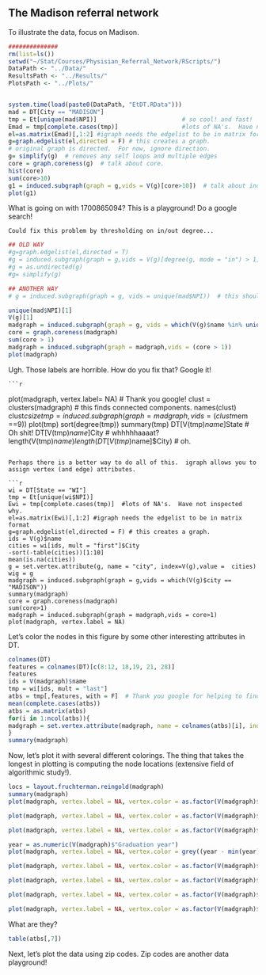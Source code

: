## The Madison referral network

To illustrate the data, focus on Madison.

```r
##############
rm(list=ls())
setwd("~/Stat/Courses/Physisian_Referral_Network/RScripts/")
DataPath <- "../Data/"
ResultsPath <- "../Results/"
PlotsPath <- "../Plots/"


system.time(load(paste0(DataPath, "EtDT.RData")))
mad = DT[City == "MADISON"]
tmp = Et[unique(mad$NPI)]                        # so cool! and fast!
Emad = tmp[complete.cases(tmp)]                  #lots of NA's.  Have not inspected why.
el=as.matrix(Emad)[,1:2] #igraph needs the edgelist to be in matrix format
g=graph.edgelist(el,directed = F) # this creates a graph.
# original graph is directed.  For now, ignore direction.
g= simplify(g)  # removes any self loops and multiple edges
core = graph.coreness(g)  # talk about core.
hist(core)
sum(core>10)
g1 = induced.subgraph(graph = g,vids = V(g)[core>10])  # talk about induced subgraphs.
plot(g1)
```

What is going on with 1700865094?  This is a playground!  Do a google search!  
    
    Could fix this problem by thresholding on in/out degree... 

```r
## OLD WAY
#g=graph.edgelist(el,directed = T) 
#g = induced.subgraph(graph = g,vids = V(g)[degree(g, mode = "in") > 1])  #OMG so annoying. 
#g = as.undirected(g)
#g= simplify(g)

## ANOTHER WAY
# g = induced.subgraph(graph = g, vids = unique(mad$NPI))  # this should work! but it doesn't!

unique(mad$NPI)[1]
V(g)[1]
madgraph = induced.subgraph(graph = g, vids = which(V(g)$name %in% unique(mad$NPI)))
core = graph.coreness(madgraph)
sum(core > 1)
madgraph = induced.subgraph(graph = madgraph,vids = (core > 1))
plot(madgraph)
```

Ugh.  Those labels are horrible.  How do you fix that?  Google it!
    
    
    ```r
plot(madgraph, vertex.label= NA)  # Thank you google!
clust = clusters(madgraph)  # this finds connected components.
names(clust)
clust$csize
tmp = induced.subgraph(graph = madgraph,vids = (clust$mem ==9))
plot(tmp)
sort(degree(tmp))
summary(tmp)
DT[V(tmp)$name]$State  # Oh shit!
DT[V(tmp)$name]$City  # whhhhhaaaat?
length(V(tmp)$name)  
length(DT[V(tmp)$name]$City)  # oh.
```

Perhaps there is a better way to do all of this.  igraph allows you to assign vertex (and edge) attributes.  

```r
wi = DT[State == "WI"]
tmp = Et[unique(wi$NPI)]  
Ewi = tmp[complete.cases(tmp)]  #lots of NA's.  Have not inspected why.
el=as.matrix(Ewi)[,1:2] #igraph needs the edgelist to be in matrix format
g=graph.edgelist(el,directed = F) # this creates a graph.
ids = V(g)$name
cities = wi[ids, mult = "first"]$City
-sort(-table(cities))[1:10]
mean(is.na(cities))
g = set.vertex.attribute(g, name = "city", index=V(g),value =  cities)
wig = g
madgraph = induced.subgraph(graph = g,vids = which(V(g)$city == "MADISON"))
summary(madgraph)
core = graph.coreness(madgraph)
sum(core>1)
madgraph = induced.subgraph(graph = madgraph,vids = core>1)
plot(madgraph, vertex.label = NA)
```

Let's color the nodes in this figure by some other interesting attributes in DT. 

```r
colnames(DT)
features = colnames(DT)[c(8:12, 18,19, 21, 28)]
features
ids = V(madgraph)$name
tmp = wi[ids, mult = "last"]
atbs = tmp[,features, with = F]  # Thank you google for helping to find "with"
mean(complete.cases(atbs))
atbs = as.matrix(atbs)
for(i in 1:ncol(atbs)){
madgraph = set.vertex.attribute(madgraph, name = colnames(atbs)[i], index=V(madgraph),value =  atbs[,i])
}
summary(madgraph)
```

Now, let's plot it with several different colorings.  The thing that takes the longest in plotting is computing the node locations (extensive field of algorithmic study!).

```r
locs = layout.fruchterman.reingold(madgraph)
summary(madgraph)
plot(madgraph, vertex.label = NA, vertex.color = as.factor(V(madgraph)$"Gender"), layout = locs)

plot(madgraph, vertex.label = NA, vertex.color = as.factor(V(madgraph)$"Credential"), layout = locs)

plot(madgraph, vertex.label = NA, vertex.color = as.factor(V(madgraph)$"Medical school name"), layout = locs)

year = as.numeric(V(madgraph)$"Graduation year")
plot(madgraph, vertex.label = NA, vertex.color = grey((year - min(year))/(max(year) - min(year))) , layout = locs)

plot(madgraph, vertex.label = NA, vertex.color = as.factor(V(madgraph)$"Primary specialty"), layout = locs)

plot(madgraph, vertex.label = NA, vertex.color = as.factor(V(madgraph)$"Organization legal name"), layout = locs)

plot(madgraph, vertex.label = NA, vertex.color = as.factor(V(madgraph)$"Organization DBA name"), layout = locs)

plot(madgraph, vertex.label = NA, vertex.color = as.factor(V(madgraph)$"Claims based hospital affiliation CCN 1"), layout = locs)
```

What are they?

```r
table(atbs[,7])
```

Next, let's plot the data using zip codes.  Zip codes are another data playground!
